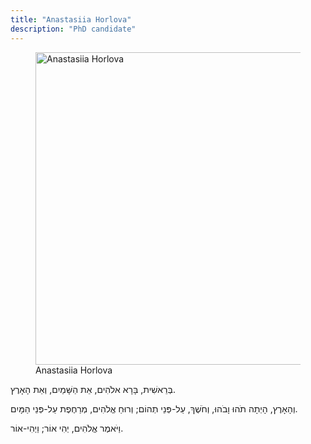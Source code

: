 ```yaml
---
title: "Anastasiia Horlova"
description: "PhD candidate"
---
```


![Anastasiia Horlova](placeholder.jpg){width=500 fig-align="center"}


בְּרֵאשִׁית, בָּרָא אלֹהִים, אֵת הַשָּׁמַיִם, וְאֵת הָאָרֶץ. 

 וְהָאָרֶץ, הָיְתָה תֹהוּ וָבֹהוּ, וְחֹשֶׁךְ, עַל-פְּנֵי תְהוֹם; וְרוּחַ אֱלֹהִים, מְרַחֶפֶת עַל-פְּנֵי הַמָּיִם.
 
 וַיֹּאמֶר אֱלֹהִים, יְהִי אוֹר; וַיְהִי-אוֹר. 
 
